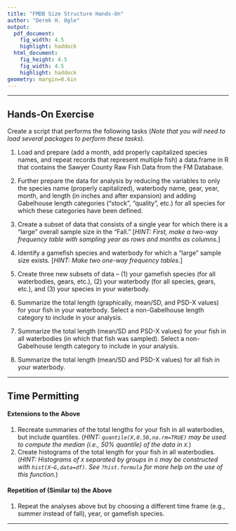 ```yaml
---
title: "FMDB Size Structure Hands-On"
author: "Derek H. Ogle"
output:
  pdf_document:
    fig_width: 4.5
    highlight: haddock
  html_document:
    fig_height: 4.5
    fig_width: 4.5
    highlight: haddock
geometry: margin=0.6in
---
```


----

## Hands-On Exercise

Create a script that performs the following tasks (*Note that you will need to load several packages to perform these tasks*).

1. Load and prepare (add a month, add properly capitalized species names, and repeat records that represent multiple fish) a data.frame in R that contains the Sawyer County Raw Fish Data from the FM Database.

1. Further prepare the data for analysis by reducing the variables to only the species name (properly capitalized), waterbody name, gear, year, month, and length (in inches and after expansion) and adding Gabelhouse length categories ("stock", "quality", etc.) for all species for which these categories have been defined.

1. Create a subset of data that consists of a single year for which there is a "large" overall sample size in the "Fall."  [*HINT: First, make a two-way frequency table with sampling year as rows and months as columns.*]

1. Identify a gamefish species and waterbody for which a "large" sample size exists.  [*HINT: Make two one-way frequency tables.*]

1. Create three new subsets of data -- (1) your gamefish species (for all waterbodies, gears, etc.), (2) your waterbody (for all species, gears, etc.), and (3) your species in your waterbody.

1. Summarize the total length (graphically, mean/SD, and PSD-X values) for your fish in your waterbody.  Select a non-Gabelhouse length category to include in your analysis.

1. Summarize the total length (mean/SD and PSD-X values) for your fish in all waterbodies (in which that fish was sampled).  Select a non-Gabelhouse length category to include in your analysis.

1. Summarize the total length (mean/SD and PSD-X values) for all fish in your waterbody.

----

## Time Permitting

#### Extensions to the Above

1. Recreate summaries of the total lengths for your fish in all waterbodies, but include quantiles. (*HINT: `quantile(X,0.50,na.rm=TRUE)` may be used to compute the median (i.e., 50% quantile) of the data in `X`.*)
1. Create histograms of the total length for your fish in all waterbodies.  (*HINT: Histograms of `X` separated by groups in `G` may be constructed with `hist(X~G,data=df)`.  See `?hist.formula` for more help on the use of this function.*)

#### Repetition of (Similar to) the Above

1. Repeat the analyses above but by choosing a different time frame (e.g., summer instead of fall), year, or gamefish species.

----
